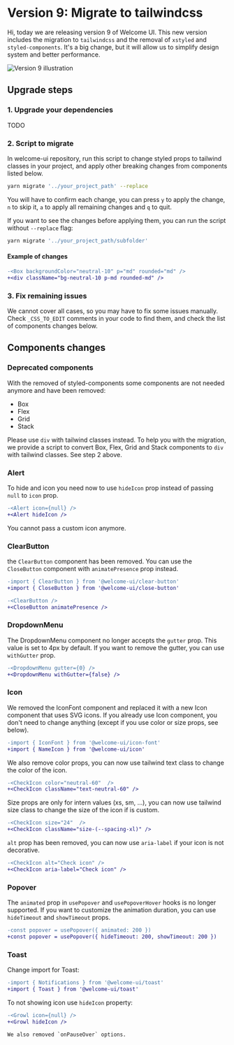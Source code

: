 # Version 9: Migrate to tailwindcss

Hi, today we are releasing version 9 of Welcome UI. This new version includes the migration to `tailwindcss` and the removal of `xstyled` and `styled-components`. It's a big change, but it will allow us to simplify design system and better performance.

![Version 9 illustration](https://www.welcome-ui.com/v9.png)

## Upgrade steps

### 1. Upgrade your dependencies

TODO

### 2. Script to migrate

In welcome-ui repository, run this script to change styled props to tailwind classes in your project, and apply other breaking changes from components listed below.

```bash
yarn migrate '../your_project_path' --replace
```

You will have to confirm each change, you can press `y` to apply the change, `n` to skip it, `a` to apply all remaining changes and `q` to quit.

If you want to see the changes before applying them, you can run the script without `--replace` flag:

```bash
yarn migrate '../your_project_path/subfolder'
```

#### Example of changes

```diff
-<Box backgroundColor="neutral-10" p="md" rounded="md" />
+<div className="bg-neutral-10 p-md rounded-md" />
```

### 3. Fix remaining issues

We cannot cover all cases, so you may have to fix some issues manually. Check `_CSS_TO_EDIT` comments in your code to find them, and check the list of components changes below.

## Components changes

### Deprecated components

With the removed of styled-components some components are not needed anymore and have been removed:

- Box
- Flex
- Grid
- Stack

Please use `div` with tailwind classes instead. To help you with the migration, we provide a script to convert Box, Flex, Grid and Stack components to `div` with tailwind classes. See step 2 above.

### Alert

To hide and icon you need now to use `hideIcon` prop instead of passing `null` to `icon` prop.

```diff
-<Alert icon={null} />
+<Alert hideIcon />
```

You cannot pass a custom icon anymore.

### ClearButton

the `ClearButton` component has been removed. You can use the `CloseButton` component with `animatePresence` prop instead.

```diff
-import { ClearButton } from '@welcome-ui/clear-button'
+import { CloseButton } from '@welcome-ui/close-button'

-<ClearButton />
+<CloseButton animatePresence />
```

### DropdownMenu

The DropdownMenu component no longer accepts the `gutter` prop. This value is set to 4px by default. If you want to remove the gutter, you can use `withGutter` prop.

```diff
-<DropdownMenu gutter={0} />
+<DropdownMenu withGutter={false} />
```

### Icon

We removed the IconFont component and replaced it with a new Icon component that uses SVG icons. If you already use Icon component, you don't need to change anything (except if you use color or size props, see below).

```diff
-import { IconFont } from '@welcome-ui/icon-font'
+import { NameIcon } from '@welcome-ui/icon'
```

We also remove color props, you can now use tailwind text class to change the color of the icon.

```diff
-<CheckIcon color="neutral-60"  />
+<CheckIcon className="text-neutral-60" />
```

Size props are only for intern values (xs, sm, ...), you can now use tailwind size class to change the size of the icon if is custom.

```diff
-<CheckIcon size="24"  />
+<CheckIcon className="size-(--spacing-xl)" />
```

`alt` prop has been removed, you can now use `aria-label` if your icon is not decorative.

```diff
-<CheckIcon alt="Check icon" />
+<CheckIcon aria-label="Check icon" />
```

### Popover

The `animated` prop in `usePopover` and `usePopoverHover` hooks is no longer supported. If you want to customize the animation duration, you can use `hideTimeout` and `showTimeout` props.

```diff
-const popover = usePopover({ animated: 200 })
+const popover = usePopover({ hideTimeout: 200, showTimeout: 200 })
```

### Toast

Change import for Toast:

```diff
-import { Notifications } from '@welcome-ui/toast'
+import { Toast } from '@welcome-ui/toast'
```

To not showing icon use `hideIcon` property:

```diff
-<Growl icon={null} />
+<Growl hideIcon />

We also removed `onPauseOver` options.
```
